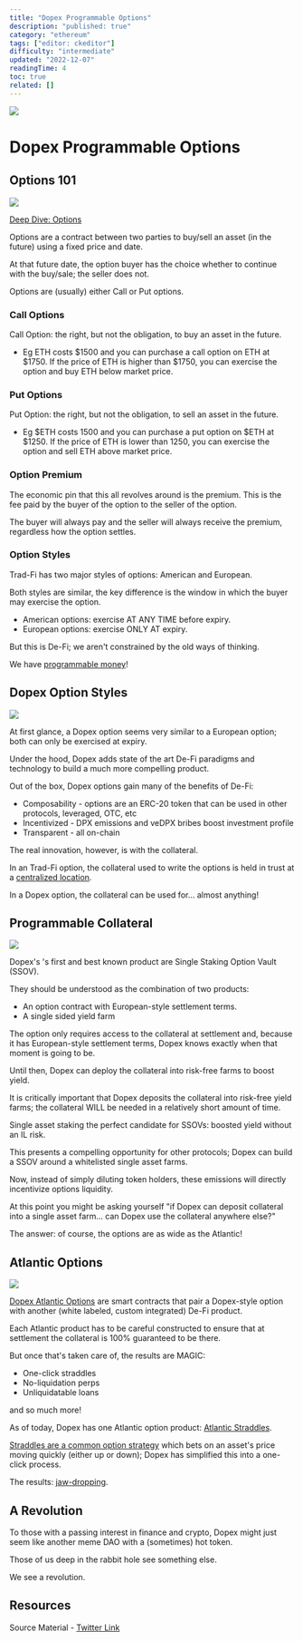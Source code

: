 ```yaml
---
title: "Dopex Programmable Options"
description: "published: true"
category: "ethereum"
tags: ["editor: ckeditor"]
difficulty: "intermediate"
updated: "2022-12-07"
readingTime: 4
toc: true
related: []
---
```


![](/images/dopex-1.jpeg)

# Dopex Programmable Options

## Options 101

![](/images/dopex-2.png)

[Deep Dive: Options](/concepts/option)

Options are a contract between two parties to buy/sell an asset (in the future) using a fixed price and date. 

At that future date, the option buyer has the choice whether to continue with the buy/sale; the seller does not. 

Options are (usually) either Call or Put options.

### Call Options

Call Option: the right, but not the obligation, to buy an asset in the future.

*   Eg ETH costs $1500 and you can purchase a call option on ETH at $1750. If the price of ETH is higher than $1750, you can exercise the option and buy ETH below market price.

### Put Options

Put Option: the right, but not the obligation, to sell an asset in the future.

*   Eg $ETH costs 1500 and you can purchase a put option on $ETH at $1250. If the price of ETH is lower than 1250, you can exercise the option and sell ETH above market price.

### Option Premium

The economic pin that this all revolves around is the premium. This is the fee paid by the buyer of the option to the seller of the option. 

The buyer will always pay and the seller will always receive the premium, regardless how the option settles.

### Option Styles

Trad-Fi has two major styles of options: American and European. 

Both styles are similar, the key difference is the window in which the buyer may exercise the option. 

*   American options: exercise AT ANY TIME before expiry.
*   European options: exercise ONLY AT expiry.

But this is De-Fi; we aren't constrained by the old ways of thinking. 

We have [programmable money](/ethereum/programmable-money)!

## Dopex Option Styles

![](/images/dopex-3.jpeg)

At first glance, a Dopex option seems very similar to a European option; both can only be exercised at expiry.

Under the hood, Dopex adds state of the art De-Fi paradigms and technology to build a much more compelling product.

Out of the box, Dopex options gain many of the benefits of De-Fi:

*   Composability - options are an ERC-20 token that can be used in other protocols, leveraged, OTC, etc
*   Incentivized - DPX emissions and veDPX bribes boost investment profile
*   Transparent - all on-chain

The real innovation, however, is with the collateral.

In an Trad-Fi option, the collateral used to write the options is held in trust at a [centralized location](/concepts/settlement).

In a Dopex option, the collateral can be used for... almost anything!

## Programmable Collateral

![](/images/dopex-4.jpeg)

Dopex's 's first and best known product are Single Staking Option Vault (SSOV). 

They should be understood as the combination of two products: 

*   An option contract with European-style settlement terms. 
*   A single sided yield farm

The option only requires access to the collateral at settlement and, because it has European-style settlement terms, Dopex knows exactly when that moment is going to be.

Until then, Dopex can deploy the collateral into risk-free farms to boost yield.

It is critically important that Dopex deposits the collateral into risk-free yield farms; the collateral WILL be needed in a relatively short amount of time.

Single asset staking the perfect candidate for SSOVs: boosted yield without an IL risk.

This presents a compelling opportunity for other protocols; Dopex can build a SSOV around a whitelisted single asset farms.

Now, instead of simply diluting token holders, these emissions will directly incentivize options liquidity.

At this point you might be asking yourself "if Dopex can deposit collateral into a single asset farm... can Dopex use the collateral anywhere else?"

The answer: of course, the options are as wide as the Atlantic!

## Atlantic Options

![](/images/dopex-5.jpeg)

[Dopex Atlantic Options](https://blog.dopex.io/articles/dopex-papers/Dopex-Papers:-Atlantic-Options) are smart contracts that pair a Dopex-style option with another (white labeled, custom integrated) De-Fi product.

Each Atlantic product has to be careful constructed to ensure that at settlement the collateral is 100% guaranteed to be there. 

But once that's taken care of, the results are MAGIC: 

*   One-click straddles 
*   No-liquidation perps 
*   Unliquidatable loans 

and so much more!

As of today, Dopex has one Atlantic option product: [Atlantic Straddles](https://blog.dopex.io/articles/dopex-papers/atlantic-strategies-atlantic-straddles).

[Straddles are a common option strategy](https://www.investopedia.com/articles/optioninvestor/08/straddle-strategy.asp) which bets on an asset's price moving quickly (either up or down); Dopex has simplified this into a one-click process.

The results: [jaw-dropping](https://twitter.com/tztokchad/status/1561793547078193152).

## A Revolution

To those with a passing interest in finance and crypto, Dopex might just seem like another meme DAO with a (sometimes) hot token.

Those of us deep in the rabbit hole see something else.

We see a revolution.

## Resources

Source Material - [Twitter Link](https://twitter.com/logarithmicrex/status/1563597989188235264)

